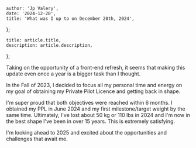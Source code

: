 

	author: 'Jp Valery',
	date: '2024-12-20',
	title: 'What was I up to on December 20th, 2024',
};

	title: article.title,
	description: article.description,
};


Taking on the opportunity of a front-end refresh, it seems that making this update even once a year is a bigger task than I thought.

In the Fall of 2023, I decided to focus all my personal time and energy on my goal of obtaining my Private Pilot Licence and getting back in shape.

I'm super proud that both objectives were reached within 6 months. I obtained my PPL in June 2024 and my first milestone/target weight by the same time. Ultimately, I've lost about 50 kg or 110 lbs in 2024 and I'm now in the best shape I've been in over 15 years. This is extremely satisfying.

I'm looking ahead to 2025 and excited about the opportunities and challenges that await me.
